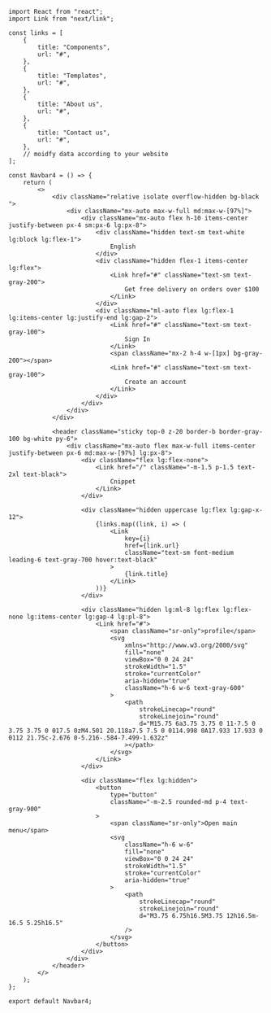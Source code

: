 ```tsx
import React from "react";
import Link from "next/link";

const links = [
    {
        title: "Components",
        url: "#",
    },
    {
        title: "Templates",
        url: "#",
    },
    {
        title: "About us",
        url: "#",
    },
    {
        title: "Contact us",
        url: "#",
    },
    // moidfy data according to your website
];

const Navbar4 = () => {
    return (
        <>
            <div className="relative isolate overflow-hidden bg-black ">
                <div className="mx-auto max-w-full md:max-w-[97%]">
                    <div className="mx-auto flex h-10 items-center justify-between px-4 sm:px-6 lg:px-8">
                        <div className="hidden text-sm text-white lg:block lg:flex-1">
                            English
                        </div>
                        <div className="hidden flex-1 items-center lg:flex">
                            <Link href="#" className="text-sm text-gray-200">
                                Get free delivery on orders over $100
                            </Link>
                        </div>
                        <div className="ml-auto flex lg:flex-1 lg:items-center lg:justify-end lg:gap-2">
                            <Link href="#" className="text-sm text-gray-100">
                                Sign In
                            </Link>
                            <span className="mx-2 h-4 w-[1px] bg-gray-200"></span>
                            <Link href="#" className="text-sm text-gray-100">
                                Create an account
                            </Link>
                        </div>
                    </div>
                </div>
            </div>

            <header className="sticky top-0 z-20 border-b border-gray-100 bg-white py-6">
                <div className="mx-auto flex max-w-full items-center justify-between px-6 md:max-w-[97%] lg:px-8">
                    <div className="flex lg:flex-none">
                        <Link href="/" className="-m-1.5 p-1.5 text-2xl text-black">
                            Cnippet
                        </Link>
                    </div>

                    <div className="hidden uppercase lg:flex lg:gap-x-12">
                        {links.map((link, i) => (
                            <Link
                                key={i}
                                href={link.url}
                                className="text-sm font-medium leading-6 text-gray-700 hover:text-black"
                            >
                                {link.title}
                            </Link>
                        ))}
                    </div>

                    <div className="hidden lg:ml-8 lg:flex lg:flex-none lg:items-center lg:gap-4 lg:pl-8">
                        <Link href="#">
                            <span className="sr-only">profile</span>
                            <svg
                                xmlns="http://www.w3.org/2000/svg"
                                fill="none"
                                viewBox="0 0 24 24"
                                strokeWidth="1.5"
                                stroke="currentColor"
                                aria-hidden="true"
                                className="h-6 w-6 text-gray-600"
                            >
                                <path
                                    strokeLinecap="round"
                                    strokeLinejoin="round"
                                    d="M15.75 6a3.75 3.75 0 11-7.5 0 3.75 3.75 0 017.5 0zM4.501 20.118a7.5 7.5 0 0114.998 0A17.933 17.933 0 0112 21.75c-2.676 0-5.216-.584-7.499-1.632z"
                                ></path>
                            </svg>
                        </Link>
                    </div>

                    <div className="flex lg:hidden">
                        <button
                            type="button"
                            className="-m-2.5 rounded-md p-4 text-gray-900"
                        >
                            <span className="sr-only">Open main menu</span>
                            <svg
                                className="h-6 w-6"
                                fill="none"
                                viewBox="0 0 24 24"
                                strokeWidth="1.5"
                                stroke="currentColor"
                                aria-hidden="true"
                            >
                                <path
                                    strokeLinecap="round"
                                    strokeLinejoin="round"
                                    d="M3.75 6.75h16.5M3.75 12h16.5m-16.5 5.25h16.5"
                                />
                            </svg>
                        </button>
                    </div>
                </div>
            </header>
        </>
    );
};

export default Navbar4;
```